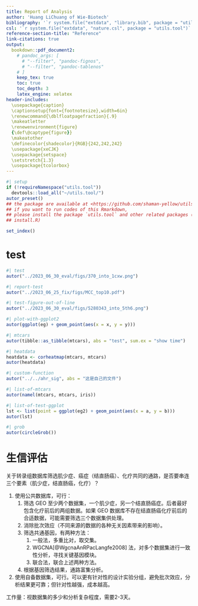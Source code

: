 ```yaml
---
title: Report of Analysis
author: 'Huang LiChuang of Wie-Biotech'
bibliography: '`r system.file("extdata", "library.bib", package = "utils.tool")`'
csl: '`r system.file("extdata", "nature.csl", package = "utils.tool")`'
reference-section-title: "Reference"
link-citations: true
output:
  bookdown::pdf_document2:
    # pandoc_args: [
      # "--filter", "pandoc-fignos",
      # "--filter", "pandoc-tablenos"
    # ]
    keep_tex: true
    toc: true
    toc_depth: 3
    latex_engine: xelatex
header-includes:
  \usepackage{caption}
  \captionsetup{font={footnotesize},width=6in}
  \renewcommand{\dblfloatpagefraction}{.9}
  \makeatletter
  \renewenvironment{figure}
  {\def\@captype{figure}}
  \makeatother
  \definecolor{shadecolor}{RGB}{242,242,242}
  \usepackage{xeCJK}
  \usepackage{setspace}
  \setstretch{1.3} 
  \usepackage{tcolorbox}
---
```



```r
#| setup
if (!requireNamespace("utils.tool"))
  devtools::load_all("~/utils.tool/")
autor_preset()
## the package are available at <https://github.com/shaman-yellow/utils.tool>
## if you want to run codes of this Rmarkdown,
## please install the package `utils.tool` and other related packages (run
## install.R)
```

```r
set_index()
```

# test

```r
#| test
autor("../2023_06_30_eval/figs/370_into_1cxw.png")
```

```r
#| report-test
autor("../2023_06_25_fix/figs/MCC_top10.pdf")
```

```r
#| test-figure-out-of-line
autor("../2023_06_30_eval/figs/5280343_into_5th6.png")
```

```r
#| plot-with-ggplot2
autor(ggplot(eg) + geom_point(aes(x = x, y = y)))
```

```r
#| mtcars
autor(tibble::as_tibble(mtcars), abs = "test", sum.ex = "show time")
```

```r
#| heatdata
heatdata <- corheatmap(mtcars, mtcars)
autor(heatdata)
```

```r
#| custom-function
autor("../../ahr_sig", abs = "这是自己的文件")
```

```r
#| list-of-mtcars
autor(namel(mtcars, mtcars, iris))
```

```r
#| list-of-test-ggplot
lst <- list(point = ggplot(eg2) + geom_point(aes(x = a, y = b)))
autor(lst)
```

```r
#| grob
autor(circleGrob())
```

# 生信评估

关于转录组数据库筛选肌少症、癌症（结直肠癌）、化疗共同的通路，是否要串连三个要素（肌少症，结直肠癌，化疗）？

1. 使用公共数据库，可行：
    1. 筛选 GEO 至少两个数据集，一个肌少症，另一个结直肠癌症。后者最好包含化疗前后的两组数据。如果 GEO 数据库不存在结直肠癌化疗前后的合适数据，可能需要筛选三个数据集供处理。
    2. 消除批次效应（不同来源的数据的各种无关因素带来的影响）。
    3. 筛选共通基因，有两种方法：
        1. 一般法，多重比对，取交集。
        2. WGCNA[@WgcnaAnRPacLangfe2008] 法，对多个数据集进行一致性分析，寻找关键基因模块。
        3. 联合法，联合上述两种方法。
    4. 根据基因筛选结果，通路富集分析。
2. 使用自备数据集，可行。可以更有针对性的设计实验分组，避免批次效应，分析结果更可靠；但针对性越强，成本越高。

工作量：视数据集的多少和分析复杂程度，需要2-3天。



